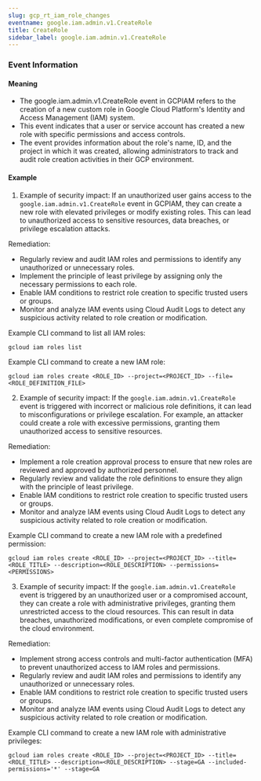 ```yaml
--- 
slug: gcp_rt_iam_role_changes
eventname: google.iam.admin.v1.CreateRole
title: CreateRole
sidebar_label: google.iam.admin.v1.CreateRole
---
```

                       
### Event Information

#### Meaning

- The google.iam.admin.v1.CreateRole event in GCPIAM refers to the creation of a new custom role in Google Cloud Platform's Identity and Access Management (IAM) system.
- This event indicates that a user or service account has created a new role with specific permissions and access controls.
- The event provides information about the role's name, ID, and the project in which it was created, allowing administrators to track and audit role creation activities in their GCP environment.

#### Example

1. Example of security impact: If an unauthorized user gains access to the `google.iam.admin.v1.CreateRole` event in GCPIAM, they can create a new role with elevated privileges or modify existing roles. This can lead to unauthorized access to sensitive resources, data breaches, or privilege escalation attacks.

Remediation:
- Regularly review and audit IAM roles and permissions to identify any unauthorized or unnecessary roles.
- Implement the principle of least privilege by assigning only the necessary permissions to each role.
- Enable IAM conditions to restrict role creation to specific trusted users or groups.
- Monitor and analyze IAM events using Cloud Audit Logs to detect any suspicious activity related to role creation or modification.

Example CLI command to list all IAM roles:
```
gcloud iam roles list
```

Example CLI command to create a new IAM role:
```
gcloud iam roles create <ROLE_ID> --project=<PROJECT_ID> --file=<ROLE_DEFINITION_FILE>
```

2. Example of security impact: If the `google.iam.admin.v1.CreateRole` event is triggered with incorrect or malicious role definitions, it can lead to misconfigurations or privilege escalation. For example, an attacker could create a role with excessive permissions, granting them unauthorized access to sensitive resources.

Remediation:
- Implement a role creation approval process to ensure that new roles are reviewed and approved by authorized personnel.
- Regularly review and validate the role definitions to ensure they align with the principle of least privilege.
- Enable IAM conditions to restrict role creation to specific trusted users or groups.
- Monitor and analyze IAM events using Cloud Audit Logs to detect any suspicious activity related to role creation or modification.

Example CLI command to create a new IAM role with a predefined permission:
```
gcloud iam roles create <ROLE_ID> --project=<PROJECT_ID> --title=<ROLE_TITLE> --description=<ROLE_DESCRIPTION> --permissions=<PERMISSIONS>
```

3. Example of security impact: If the `google.iam.admin.v1.CreateRole` event is triggered by an unauthorized user or a compromised account, they can create a role with administrative privileges, granting them unrestricted access to the cloud resources. This can result in data breaches, unauthorized modifications, or even complete compromise of the cloud environment.

Remediation:
- Implement strong access controls and multi-factor authentication (MFA) to prevent unauthorized access to IAM roles and permissions.
- Regularly review and audit IAM roles and permissions to identify any unauthorized or unnecessary roles.
- Enable IAM conditions to restrict role creation to specific trusted users or groups.
- Monitor and analyze IAM events using Cloud Audit Logs to detect any suspicious activity related to role creation or modification.

Example CLI command to create a new IAM role with administrative privileges:
```
gcloud iam roles create <ROLE_ID> --project=<PROJECT_ID> --title=<ROLE_TITLE> --description=<ROLE_DESCRIPTION> --stage=GA --included-permissions='*' --stage=GA
```


 